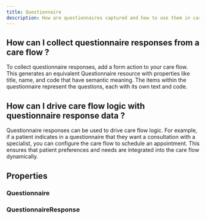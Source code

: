 ```yaml
---
title: Questionnaire
description: How are questionnaires captured and how to use them in care flows ?
---
```


## How can I collect questionnaire responses from a care flow ?

To collect questionnaire responses, add a form action to your care flow. This generates an equivalent Questionnaire resource with properties like title, name, and code that have semantic meaning. The items within the questionnaire represent the questions, each with its own text and code.

## How can I drive care flow logic with questionnaire response data ?

Questionnaire responses can be used to drive care flow logic. For example, if a patient indicates in a questionnaire that they want a consultation with a specialist, you can configure the care flow to schedule an appointment. This ensures that patient preferences and needs are integrated into the care flow dynamically.


## Properties

### Questionnaire

<QuestionnaireResourceTable />

### QuestionnaireResponse

<QuestionnaireResponseResourceTable />